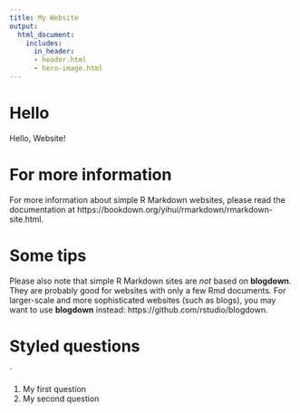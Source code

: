 ```yaml
---
title: My Website
output:
  html_document:
    includes:
      in_header:
      - header.html
      - hero-image.html
---
```


# Hello

Hello, Website!  

# For more information

For more information about simple R Markdown websites, please read the documentation at https://bookdown.org/yihui/rmarkdown/rmarkdown-site.html.  

# Some tips

Please also note that simple R Markdown sites are _not_ based on **blogdown**. They are probably good for websites with only a few Rmd documents. For larger-scale and more sophisticated websites (such as blogs), you may want to use **blogdown** instead: https://github.com/rstudio/blogdown.

# Styled questions

<div class="question">` 

1. My first question 
1. My second question

</div>